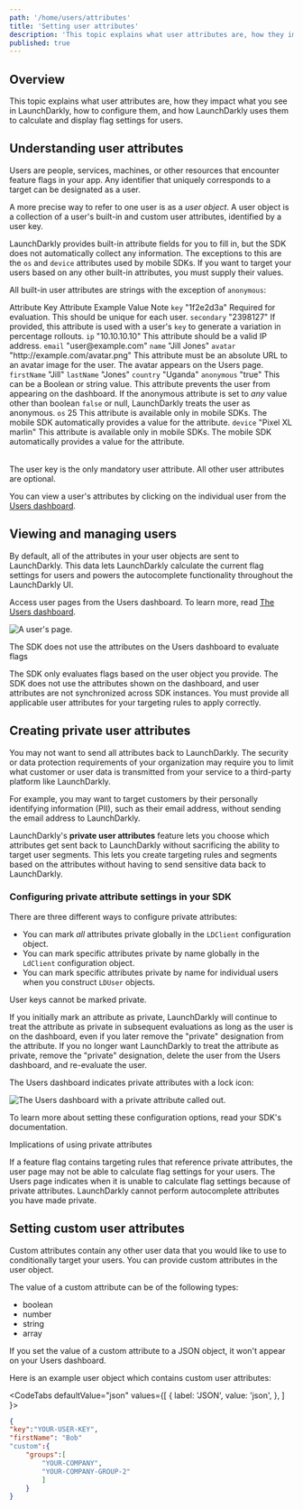```yaml
---
path: '/home/users/attributes'
title: 'Setting user attributes'
description: 'This topic explains what user attributes are, how they impact what you see in LaunchDarkly, how to configure them, and how LaunchDarkly uses them to calculate and display flag settings for users.'
published: true
---
```


## Overview

This topic explains what user attributes are, how they impact what you see in LaunchDarkly, how to configure them, and how LaunchDarkly uses them to calculate and display flag settings for users.

## Understanding user attributes

Users are people, services, machines, or other resources that encounter feature flags in your app. Any identifier that uniquely corresponds to a target can be designated as a user.

A more precise way to refer to one user is as a _user object_. A user object is a collection of a user's built-in and custom user attributes, identified by a user key.

LaunchDarkly provides built-in attribute fields for you to fill in, but the SDK does not automatically collect any information. The exceptions to this are the `os` and `device` attributes used by mobile SDKs. If you want to target your users based on any other built-in attributes, you must supply their values.

All built-in user attributes are strings with the exception of `anonymous`:

<Table>
  <TableHeader>
    <TableHeadCell>Attribute Key</TableHeadCell>
    <TableHeadCell>Attribute Example Value</TableHeadCell>
    <TableHeadCell>Note</TableHeadCell>
  </TableHeader>
  <TableBody>
    <TableRow>
      <TableCell>
        <code>key</code>
      </TableCell>
      <TableCell>"1f2e2d3a"</TableCell>
      <TableCell>Required for evaluation. This should be unique for each user.</TableCell>
    </TableRow>
    <TableRow>
      <TableCell>
        <code>secondary</code>
      </TableCell>
      <TableCell>"2398127"</TableCell>
      <TableCell>
        If provided, this attribute is used with a user's <code>key</code> to generate a variation in percentage rollouts.
      </TableCell>
    </TableRow>
    <TableRow>
      <TableCell>
        <code>ip</code>
      </TableCell>
      <TableCell>"10.10.10.10"</TableCell>
      <TableCell>This attribute should be a valid IP address.</TableCell>
    </TableRow>
    <TableRow>
      <TableCell>
        <code>email</code>
      </TableCell>
      <TableCell>"user@example.com"</TableCell>
      <TableCell></TableCell>
    </TableRow>
    <TableRow>
      <TableCell>
        <code>name</code>
      </TableCell>
      <TableCell>"Jill Jones"</TableCell>
      <TableCell></TableCell>
    </TableRow>
    <TableRow>
      <TableCell>
        <code>avatar</code>
      </TableCell>
      <TableCell>"http://example.com/avatar.png"</TableCell>
      <TableCell>This attribute must be an absolute URL to an avatar image for the user. The avatar appears on the Users page.</TableCell>
    </TableRow>
    <TableRow>
      <TableCell>
        <code>firstName</code>
      </TableCell>
      <TableCell>"Jill"</TableCell>
      <TableCell></TableCell>
    </TableRow>
    <TableRow>
      <TableCell>
        <code>lastName</code>
      </TableCell>
      <TableCell>"Jones"</TableCell>
      <TableCell></TableCell>
    </TableRow>
    <TableRow>
      <TableCell>
        <code>country</code>
      </TableCell>
      <TableCell>"Uganda"</TableCell>
      <TableCell></TableCell>
    </TableRow>
    <TableRow>
      <TableCell>
        <code>anonymous</code>
      </TableCell>
      <TableCell>"true"</TableCell>
      <TableCell>This can be a Boolean or string value. This attribute prevents the user from appearing on the dashboard. If the anonymous attribute is set to <em>any</em> value other than boolean <code>false</code> or null, LaunchDarkly treats the user as anonymous.</TableCell>
    </TableRow>
    <TableRow>
      <TableCell>
        <code>os</code>
      </TableCell>
      <TableCell>25</TableCell>
      <TableCell>This attribute is available only in mobile SDKs. The mobile SDK automatically provides a value for the attribute.</TableCell>
    </TableRow>
    <TableRow>
      <TableCell>
        <code>device</code>
      </TableCell>
      <TableCell>"Pixel XL marlin"</TableCell>
      <TableCell>This attribute is available only in mobile SDKs. The mobile SDK automatically provides a value for the attribute.</TableCell>
    </TableRow>
  </TableBody>
</Table>

The user key is the only mandatory user attribute. All other user attributes are optional.

You can view a user's attributes by clicking on the individual user from the [Users dashboard](https://app.launchdarkly.com/users).

## Viewing and managing users

By default, all of the attributes in your user objects are sent to LaunchDarkly. This data lets LaunchDarkly calculate the current flag settings for users and powers the autocomplete functionality throughout the LaunchDarkly UI.

Access user pages from the Users dashboard. To learn more, read [The Users dashboard](/home/users/users-dashboard).

![A user's page.](users-details.png)

<Callout intent="alert">
<CalloutTitle>The SDK does not use the attributes on the Users dashboard to evaluate flags</CalloutTitle>
<CalloutDescription>

The SDK only evaluates flags based on the user object you provide. The SDK does not use the attributes shown on the dashboard, and user attributes are not synchronized across SDK instances. You must provide all applicable user attributes for your targeting rules to apply correctly.

</CalloutDescription>
</Callout>

## Creating private user attributes

You may not want to send all attributes back to LaunchDarkly. The security or data protection requirements of your organization may require you to limit what customer or user data is transmitted from your service to a third-party platform like LaunchDarkly.

For example, you may want to target customers by their personally identifying information (PII), such as their email address, without sending the email address to LaunchDarkly.

LaunchDarkly's **private user attributes** feature lets you choose which attributes get sent back to LaunchDarkly without sacrificing the ability to target user segments. This lets you create targeting rules and segments based on the attributes without having to send sensitive data back to LaunchDarkly.

### Configuring private attribute settings in your SDK

There are three different ways to configure private attributes:

- You can mark _all_ attributes private globally in the `LDClient` configuration object.
- You can mark specific attributes private by name globally in the `LdClient` configuration object.
- You can mark specific attributes private by name for individual users when you construct `LDUser` objects.

User keys cannot be marked private.

If you initially mark an attribute as private, LaunchDarkly will continue to treat the attribute as private in subsequent evaluations as long as the user is on the dashboard, even if you later remove the "private" designation from the attribute. If you no longer want LaunchDarkly to treat the attribute as private, remove the "private" designation, delete the user from the Users dashboard, and re-evaluate the user.

The Users dashboard indicates private attributes with a lock icon:

![The Users dashboard with a private attribute called out.](users-private-attribute-callout.png)

To learn more about setting these configuration options, read your SDK's documentation.

<Callout intent="alert">
<CalloutTitle>Implications of using private attributes</CalloutTitle>
<CalloutDescription>

If a feature flag contains targeting rules that reference private attributes, the user page may not be able to calculate flag settings for your users. The Users page indicates when it is unable to calculate flag settings  because of private attributes. LaunchDarkly cannot perform autocomplete attributes you have made private.

</CalloutDescription>
</Callout>

## Setting custom user attributes

Custom attributes contain any other user data that you would like to use to conditionally target your users. You can provide custom attributes in the user object.

The value of a custom attribute can be of the following types:

* boolean
* number
* string
* array

If you set the value of a custom attribute to a JSON object, it won't appear on your Users dashboard.

Here is an example user object which contains custom user attributes:

<CodeTabs
  defaultValue="json"
  values={[
    { label: 'JSON', value: 'json', },
  ]
}>
<CodeTabItem value="json">

```json
{
"key":"YOUR-USER-KEY",
"firstName": "Bob"
"custom":{
	"groups":[
		"YOUR-COMPANY",
		"YOUR-COMPANY-GROUP-2"
		]
	}
}
```

</CodeTabItem>
</CodeTabs>
